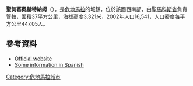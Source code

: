'''聖何塞奧赫特納姆'''（{{lang-es|San José Ojetenam}}），是[[危地馬拉|危地馬拉]]的城鎮，位於該國西南部，由[[聖馬科斯省|聖馬科斯省]]負責管轄，面積37平方公里，海拔高度3,321米，2002年人口16,541，人口密度每平方公里447.05人。

==參考資料==
*[http://www.inforpressca.com/sanjoseojetenam/ Official website]
*[https://web.archive.org/web/20070720090556/http://www.visitguatemala.com/nuevo/destinos_municipio.asp?id=230 Some information in Spanish]

{{coord|15|13|N|91|58|W|display=title|region:GT_type:city_source:GNS-enwiki}}

{{Guatemala-geo-stub}}
[[Category:危地馬拉城市|Category:危地馬拉城市]]